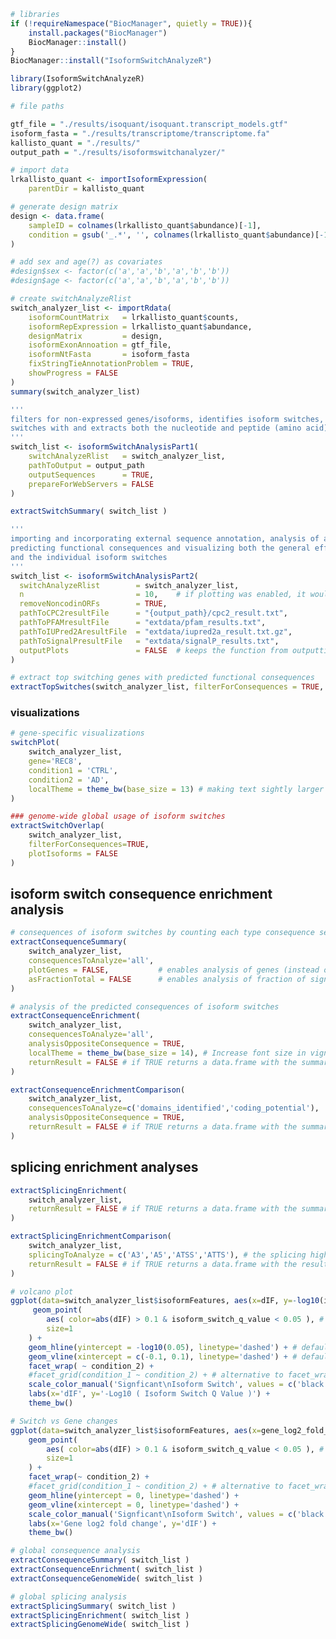 ```r
# libraries
if (!requireNamespace("BiocManager", quietly = TRUE)){
    install.packages("BiocManager")
    BiocManager::install()
}
BiocManager::install("IsoformSwitchAnalyzeR")

library(IsoformSwitchAnalyzeR)
library(ggplot2)
```
```r
# file paths

gtf_file = "./results/isoquant/isoquant.transcript_models.gtf"
isoform_fasta = "./results/transcriptome/transcriptome.fa"
kallisto_quant = "./results/"
output_path = "./results/isoformswitchanalyzer/"
```
```r
# import data
lrkallisto_quant <- importIsoformExpression(
    parentDir = kallisto_quant
```
```r
# generate design matrix
design <- data.frame(
    sampleID = colnames(lrkallisto_quant$abundance)[-1],
    condition = gsub('_.*', '', colnames(lrkallisto_quant$abundance)[-1])
)

# add sex and age(?) as covariates
#design$sex <- factor(c('a','a','b','a','b','b'))
#design$age <- factor(c('a','a','b','a','b','b'))
```
```r
# create switchAnalyzeRlist
switch_analyzer_list <- importRdata(
    isoformCountMatrix   = lrkallisto_quant$counts,
    isoformRepExpression = lrkallisto_quant$abundance,
    designMatrix         = design,
    isoformExonAnnoation = gtf_file,
    isoformNtFasta       = isoform_fasta
    fixStringTieAnnotationProblem = TRUE,
    showProgress = FALSE
)
summary(switch_analyzer_list)
```
```r
'''
filters for non-expressed genes/isoforms, identifies isoform switches, annotates open reading frames (ORF), 
switches with and extracts both the nucleotide and peptide (amino acid) sequences and output them as two separate fasta files 
'''
switch_list <- isoformSwitchAnalysisPart1(
    switchAnalyzeRlist   = switch_analyzer_list,
    pathToOutput = output_path
    outputSequences      = TRUE,
    prepareForWebServers = FALSE 
)

extractSwitchSummary( switch_list )
```
```r
'''
importing and incorporating external sequence annotation, analysis of alternative splicing, 
predicting functional consequences and visualizing both the general effects of isoform switches 
and the individual isoform switches
'''
switch_list <- isoformSwitchAnalysisPart2(
  switchAnalyzeRlist        = switch_analyzer_list, 
  n                         = 10,    # if plotting was enabled, it would only output the top 10 switches
  removeNoncodinORFs        = TRUE,
  pathToCPC2resultFile      = "{output_path}/cpc2_result.txt",
  pathToPFAMresultFile      = "extdata/pfam_results.txt",
  pathToIUPred2AresultFile  = "extdata/iupred2a_result.txt.gz",
  pathToSignalPresultFile   = "extdata/signalP_results.txt",
  outputPlots               = FALSE  # keeps the function from outputting the plots from this example
)
```
```r
# extract top switching genes with predicted functional consequences
extractTopSwitches(switch_analyzer_list, filterForConsequences = TRUE, n=20)
```

### visualizations
```r
# gene-specific visualizations
switchPlot(
    switch_analyzer_list,
    gene='REC8',
    condition1 = 'CTRL',
    condition2 = 'AD',
    localTheme = theme_bw(base_size = 13) # making text sightly larger for vignette
)
```
```r
### genome-wide global usage of isoform switches
extractSwitchOverlap(
    switch_analyzer_list,
    filterForConsequences=TRUE,
    plotIsoforms = FALSE
)
```

## isoform switch consequence enrichment analysis
```r
# consequences of isoform switches by counting each type consequence separately
extractConsequenceSummary(
    switch_analyzer_list,
    consequencesToAnalyze='all',
    plotGenes = FALSE,           # enables analysis of genes (instead of isoforms)
    asFractionTotal = FALSE      # enables analysis of fraction of significant features
)
```
```r
# analysis of the predicted consequences of isoform switches
extractConsequenceEnrichment(
    switch_analyzer_list,
    consequencesToAnalyze='all',
    analysisOppositeConsequence = TRUE,
    localTheme = theme_bw(base_size = 14), # Increase font size in vignette
    returnResult = FALSE # if TRUE returns a data.frame with the summary statistics
)
```
```r
extractConsequenceEnrichmentComparison(
    switch_analyzer_list,
    consequencesToAnalyze=c('domains_identified','coding_potential'),
    analysisOppositeConsequence = TRUE,
    returnResult = FALSE # if TRUE returns a data.frame with the summary statistics
)
```

## splicing enrichment analyses
```r
extractSplicingEnrichment(
    switch_analyzer_list,
    returnResult = FALSE # if TRUE returns a data.frame with the summary statistics
)
```
```r
extractSplicingEnrichmentComparison(
    switch_analyzer_list,
    splicingToAnalyze = c('A3','A5','ATSS','ATTS'), # the splicing highlighted above
    returnResult = FALSE # if TRUE returns a data.frame with the results
)
```
```r
# volcano plot
ggplot(data=switch_analyzer_list$isoformFeatures, aes(x=dIF, y=-log10(isoform_switch_q_value))) +
     geom_point(
        aes( color=abs(dIF) > 0.1 & isoform_switch_q_value < 0.05 ), # default cutoff
        size=1
    ) +
    geom_hline(yintercept = -log10(0.05), linetype='dashed') + # default cutoff
    geom_vline(xintercept = c(-0.1, 0.1), linetype='dashed') + # default cutoff
    facet_wrap( ~ condition_2) +
    #facet_grid(condition_1 ~ condition_2) + # alternative to facet_wrap if you have overlapping conditions
    scale_color_manual('Signficant\nIsoform Switch', values = c('black','red')) +
    labs(x='dIF', y='-Log10 ( Isoform Switch Q Value )') +
    theme_bw()
```
```r
# Switch vs Gene changes
ggplot(data=switch_analyzer_list$isoformFeatures, aes(x=gene_log2_fold_change, y=dIF)) +
    geom_point(
        aes( color=abs(dIF) > 0.1 & isoform_switch_q_value < 0.05 ), # default cutoff
        size=1
    ) + 
    facet_wrap(~ condition_2) +
    #facet_grid(condition_1 ~ condition_2) + # alternative to facet_wrap if you have overlapping conditions
    geom_hline(yintercept = 0, linetype='dashed') +
    geom_vline(xintercept = 0, linetype='dashed') +
    scale_color_manual('Signficant\nIsoform Switch', values = c('black','red')) +
    labs(x='Gene log2 fold change', y='dIF') +
    theme_bw()
```
```r
# global consequence analysis
extractConsequenceSummary( switch_list )
extractConsequenceEnrichment( switch_list )
extractConsequenceGenomeWide( switch_list )

# global splicing analysis
extractSplicingSummary( switch_list )
extractSplicingEnrichment( switch_list )
extractSplicingGenomeWide( switch_list )
```
